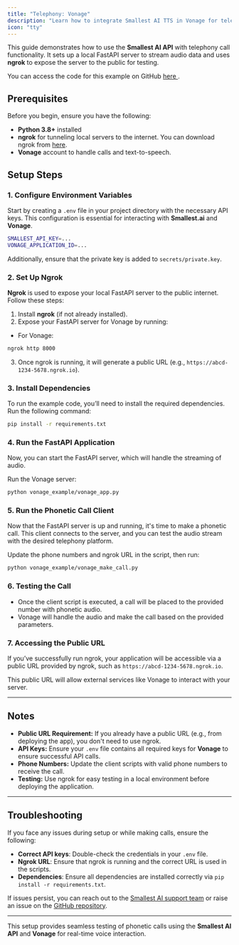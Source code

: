 ```yaml
---
title: "Telephony: Vonage"
description: "Learn how to integrate Smallest AI TTS in Vonage for telephony solutions."
icon: "tty"
---
```


This guide demonstrates how to use the **Smallest AI API** with telephony call functionality. It sets up a local FastAPI server to stream audio data and uses **ngrok** to expose the server to the public for testing.    

You can access the code for this example on GitHub [here <Icon icon="arrow-up-right-from-square" iconType="solid" />](https://github.com/smallest-inc/waves-examples/tree/main/lightning/telephone_example/vonage_example).


## Prerequisites

Before you begin, ensure you have the following:

- **Python 3.8+** installed
- **ngrok** for tunneling local servers to the internet. You can download ngrok from [here](https://ngrok.com/download).
- **Vonage** account to handle calls and text-to-speech.

## Setup Steps

### 1. Configure Environment Variables

Start by creating a `.env` file in your project directory with the necessary API keys. This configuration is essential for interacting with **Smallest.ai** and **Vonage**.

```bash
SMALLEST_API_KEY=...
VONAGE_APPLICATION_ID=...
```

Additionally, ensure that the private key is added to `secrets/private.key`.

### 2. Set Up Ngrok

**Ngrok** is used to expose your local FastAPI server to the public internet. Follow these steps:

1. Install **ngrok** (if not already installed).
2. Expose your FastAPI server for Vonage by running:

- For Vonage:
```bash
ngrok http 8000
```

3. Once ngrok is running, it will generate a public URL (e.g., `https://abcd-1234-5678.ngrok.io`).

### 3. Install Dependencies

To run the example code, you’ll need to install the required dependencies. Run the following command:

```bash
pip install -r requirements.txt
```

### 4. Run the FastAPI Application

Now, you can start the FastAPI server, which will handle the streaming of audio.

Run the Vonage server:

```bash
python vonage_example/vonage_app.py
```

### 5. Run the Phonetic Call Client

Now that the FastAPI server is up and running, it's time to make a phonetic call. This client connects to the server, and you can test the audio stream with the desired telephony platform.

Update the phone numbers and ngrok URL in the script, then run:

```bash
python vonage_example/vonage_make_call.py
```

### 6. Testing the Call

- Once the client script is executed, a call will be placed to the provided number with phonetic audio.
- Vonage will handle the audio and make the call based on the provided parameters.
  
### 7. Accessing the Public URL

If you’ve successfully run ngrok, your application will be accessible via a public URL provided by ngrok, such as `https://abcd-1234-5678.ngrok.io`.

This public URL will allow external services like Vonage to interact with your server.

---

## Notes

- **Public URL Requirement:** If you already have a public URL (e.g., from deploying the app), you don't need to use ngrok.
- **API Keys:** Ensure your `.env` file contains all required keys for **Vonage** to ensure successful API calls.
- **Phone Numbers:** Update the client scripts with valid phone numbers to receive the call.
- **Testing:** Use ngrok for easy testing in a local environment before deploying the application.

---

## Troubleshooting

If you face any issues during setup or while making calls, ensure the following:

- **Correct API keys**: Double-check the credentials in your `.env` file.
- **Ngrok URL**: Ensure that ngrok is running and the correct URL is used in the scripts.
- **Dependencies**: Ensure all dependencies are installed correctly via `pip install -r requirements.txt`.

If issues persist, you can reach out to the [Smallest AI support team](https://discord.gg/Ub25S48hSf) or raise an issue on the [GitHub repository](https://github.com/smallest-inc/waves-examples).

---

This setup provides seamless testing of phonetic calls using the **Smallest AI API** and **Vonage** for real-time voice interaction.